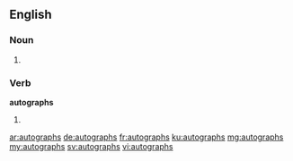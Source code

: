 ==English==

===Noun===
{{head|en}}

# {{plural of|autograph}}

===Verb===
'''autographs'''

# {{en-third-person singular of|autograph}}

[[ar:autographs]]
[[de:autographs]]
[[fr:autographs]]
[[ku:autographs]]
[[mg:autographs]]
[[my:autographs]]
[[sv:autographs]]
[[vi:autographs]]